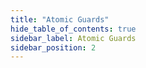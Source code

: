 ```yaml
---
title: "Atomic Guards"
hide_table_of_contents: true
sidebar_label: Atomic Guards
sidebar_position: 2
---
```





<LanguageSwitcher supportedLanguages={supportedLanguages} />

<LanguageContent language="csharp">
   <AtomicGuardsCsharp />
</LanguageContent>

<LanguageContent language="python">
   <AtomicGuardsPython />
</LanguageContent>

<LanguageContent language="php">
   <AtomicGuardsPhp />
</LanguageContent>

<LanguageContent language="nodejs">
   <AtomicGuardsNodejs />
</LanguageContent>


<!---
### Client API
- [Compare Exchange: Overview](../../../client-api/operations/compare-exchange/overview)

### Session
- [Cluster-Wide Session](../../../client-api/session/cluster-transaction/overview)

### Server
- [Cluster-Wide Transactions](../../../server/clustering/cluster-transactions)
- [Cluster-Wide Transactions ACIDity](../../../server/clustering/cluster-transactions#cluster-transaction-properties)
- [Document Expiration](../../../server/extensions/expiration)

### Additional Resources
- [Simplifying Atomic Cluster-Wide Transactions&quot; / Oren Eini](https://ayende.com/blog/194405-A/ravendb-5-2-simplifying-atomic-cluster-wide-transactions)


-->